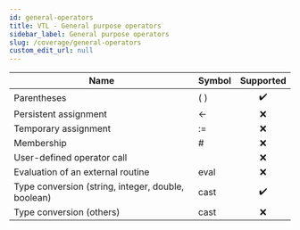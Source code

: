 ```yaml
---
id: general-operators
title: VTL - General purpose operators
sidebar_label: General purpose operators
slug: /coverage/general-operators
custom_edit_url: null
---
```


| Name                                               | Symbol |     Supported      |
| -------------------------------------------------- | :----- | :----------------: |
| Parentheses                                        | ( )    | :heavy_check_mark: |
| Persistent assignment                              | \<-    |        :x:         |
| Temporary assignment                               | :=     |        :x:         |
| Membership                                         | #      |        :x:         |
| User-defined operator call                         |        |        :x:         |
| Evaluation of an external routine                  | eval   |        :x:         |
| Type conversion (string, integer, double, boolean) | cast   | :heavy_check_mark: |
| Type conversion (others)                           | cast   |        :x:         |

